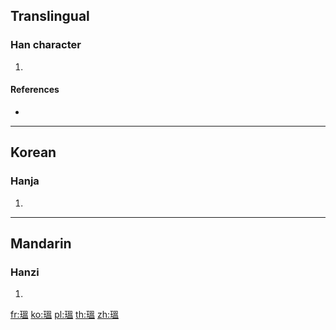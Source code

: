 ==Translingual==

===Han character===
{{Han char|rn=96|rad=玉|as=10|sn=14|four=|canj=MGABT,MGWOT}}

# {{defn|Han|sort=玉10}}

====References====
* {{Han ref|kx=0739.030|dkj=21151|dj=1149.100|hdz=21131.010|uh=7465|ud=29797}}

----

==Korean==

===Hanja===
{{ko-hanja|hangeul=온|eumhun=|rv=on|mr=on|y=on}}

# {{defn|lang=ko|sort=玉10}}

----

==Mandarin==

===Hanzi===
{{cmn-hanzi|pin=[[wēn]] ([[wen1]])|wg=wen<sup>1</sup>}}

# {{defn|lang=cmn|sort=玉10}}

[[fr:瑥]]
[[ko:瑥]]
[[pl:瑥]]
[[th:瑥]]
[[zh:瑥]]